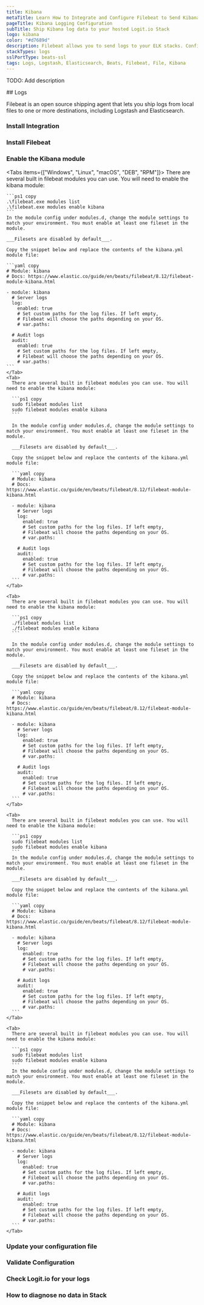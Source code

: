 ```yaml
---
title: Kibana
metaTitle: Learn How to Integrate and Configure Filebeat to Send Kibana Logs
pageTitle: Kibana Logging Configuration
subTitle: Ship Kibana log data to your hosted Logit.io Stack
logo: kibana
color: "#d7689d"
description: Filebeat allows you to send logs to your ELK stacks. Configure Filebeat to send Kibana logs to Logstash and Elasticsearch.  
stackTypes: logs
sslPortType: beats-ssl
tags: Logs, Logstash, Elasticsearch, Beats, Filebeat, File, Kibana
---
```


TODO: Add description

<Steps>
  ## Logs

  Filebeat is an open source shipping agent that lets you ship logs from local files to one or more destinations, 
  including Logstash and Elasticsearch.
  
  ### Install Integration
  <InstallIntegration/>

  ### Install Filebeat

  <InstallFilebeat />

  ### Enable the Kibana module

  <Tabs items={["Windows", "Linux", "macOS", "DEB", "RPM"]}>
    <Tab>
    There are several built in filebeat modules you can use. You will need to enable the kibana module:

    ```ps1 copy
    .\filebeat.exe modules list
    .\filebeat.exe modules enable kibana
    ```
    In the module config under modules.d, change the module settings to match your environment. You must enable at least one fileset in the module. 
    
    ___Filesets are disabled by default___.

    Copy the snippet below and replace the contents of the kibana.yml module file:

    ```yaml copy
    # Module: kibana
    # Docs: https://www.elastic.co/guide/en/beats/filebeat/8.12/filebeat-module-kibana.html

    - module: kibana
      # Server logs
      log:
        enabled: true
        # Set custom paths for the log files. If left empty,
        # Filebeat will choose the paths depending on your OS.
        # var.paths:

      # Audit logs
      audit:
        enabled: true
        # Set custom paths for the log files. If left empty,
        # Filebeat will choose the paths depending on your OS.
        # var.paths:
    ```
    </Tab>
    <Tab>
      There are several built in filebeat modules you can use. You will need to enable the kibana module:

      ```ps1 copy
      sudo filebeat modules list
      sudo filebeat modules enable kibana
      ```

      In the module config under modules.d, change the module settings to match your environment. You must enable at least one fileset in the module. 
      
      ___Filesets are disabled by default___.

      Copy the snippet below and replace the contents of the kibana.yml module file:

      ```yaml copy
      # Module: kibana
      # Docs: https://www.elastic.co/guide/en/beats/filebeat/8.12/filebeat-module-kibana.html

      - module: kibana
        # Server logs
        log:
          enabled: true
          # Set custom paths for the log files. If left empty,
          # Filebeat will choose the paths depending on your OS.
          # var.paths:

        # Audit logs
        audit:
          enabled: true
          # Set custom paths for the log files. If left empty,
          # Filebeat will choose the paths depending on your OS.
          # var.paths:
      ```
    </Tab>

    <Tab>
      There are several built in filebeat modules you can use. You will need to enable the kibana module:

      ```ps1 copy
      ./filebeat modules list
      ./filebeat modules enable kibana
      ```

      In the module config under modules.d, change the module settings to match your environment. You must enable at least one fileset in the module. 
      
      ___Filesets are disabled by default___.

      Copy the snippet below and replace the contents of the kibana.yml module file:

      ```yaml copy
      # Module: kibana
      # Docs: https://www.elastic.co/guide/en/beats/filebeat/8.12/filebeat-module-kibana.html

      - module: kibana
        # Server logs
        log:
          enabled: true
          # Set custom paths for the log files. If left empty,
          # Filebeat will choose the paths depending on your OS.
          # var.paths:

        # Audit logs
        audit:
          enabled: true
          # Set custom paths for the log files. If left empty,
          # Filebeat will choose the paths depending on your OS.
          # var.paths:
      ```
    </Tab>

    <Tab>
      There are several built in filebeat modules you can use. You will need to enable the kibana module:

      ```ps1 copy
      sudo filebeat modules list
      sudo filebeat modules enable kibana
      ```
      In the module config under modules.d, change the module settings to match your environment. You must enable at least one fileset in the module. 
      
      ___Filesets are disabled by default___.

      Copy the snippet below and replace the contents of the kibana.yml module file:

      ```yaml copy
      # Module: kibana
      # Docs: https://www.elastic.co/guide/en/beats/filebeat/8.12/filebeat-module-kibana.html

      - module: kibana
        # Server logs
        log:
          enabled: true
          # Set custom paths for the log files. If left empty,
          # Filebeat will choose the paths depending on your OS.
          # var.paths:

        # Audit logs
        audit:
          enabled: true
          # Set custom paths for the log files. If left empty,
          # Filebeat will choose the paths depending on your OS.
          # var.paths:
      ```
    </Tab>

    <Tab>
      There are several built in filebeat modules you can use. You will need to enable the kibana module:

      ```ps1 copy
      sudo filebeat modules list
      sudo filebeat modules enable kibana
      ```
      In the module config under modules.d, change the module settings to match your environment. You must enable at least one fileset in the module. 
      
      ___Filesets are disabled by default___.
      
      Copy the snippet below and replace the contents of the kibana.yml module file:

      ```yaml copy
      # Module: kibana
      # Docs: https://www.elastic.co/guide/en/beats/filebeat/8.12/filebeat-module-kibana.html

      - module: kibana
        # Server logs
        log:
          enabled: true
          # Set custom paths for the log files. If left empty,
          # Filebeat will choose the paths depending on your OS.
          # var.paths:

        # Audit logs
        audit:
          enabled: true
          # Set custom paths for the log files. If left empty,
          # Filebeat will choose the paths depending on your OS.
          # var.paths:
      ```
    </Tab>
  </Tabs>

  ### Update your configuration file

  <UpdateFilebeatConfigFile />

  ### Validate Configuration

  <ValidateBeat beatname="filebeat" />

  ### Check Logit.io for your logs
  <LaunchStack utmMedium="logs" utmCampaign="kibana" source="kibana" />

  ### How to diagnose no data in Stack

  <DiagnoseNoData />


</Steps>